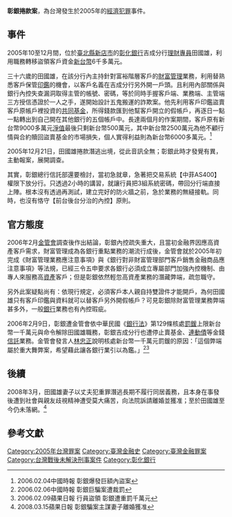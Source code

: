'''彰銀捲款案'''，為台灣發生於2005年的[[經濟犯罪|經濟犯罪]]事件。

==事件==
2005年10至12月間，位於[[新北市|臺北縣]][[新店區|新店市]]的[[彰化銀行|彰化銀行]]吉成分行[[理財專員|理財專員]]田國雄，利用職務轉移盜領客戶資金[[新台幣|新台幣]]6千多萬元。

三十六歲的田國雄，在該分行內主持針對富裕階層客戶的[[財富管理|財富管理]]業務，利用替熟悉客戶保管[[印鑑|印鑑]]的機會，以客戶名義在吉成分行另外開一戶頭。且利用內部關係與銀行內控失查漏洞取得主管的帳號、密碼，等於同時手握客戶端、業務端、主管端三方授信憑證於一人之手，遂開始設計五鬼搬運的詐欺案。他先利用客戶印鑑盜賣客戶原帳戶裡投資的[[共同基金|共同基金]]，所得錢款匯到他幫客戶開立的假帳戶，再逐日一點一點轉出到自己開在其他銀行的五個帳戶中。長達兩個月的作案期間，客戶原有新台幣9000多萬元[[淨值|淨值]]最後只剩新台幣500萬元，其中新台幣2500萬元為他不顧行情與合約贖回盜賣基金的市場損失，個人實得利益則為新台幣6000多萬元。<ref>2006.02.04中國時報 彰銀爆發巨額內盜案</ref>

2005年12月21日，田國雄捲款潛逃出境，從此音訊全無；彰銀此時才發覺有異，主動報案，展開調查。

其實，彰銀總行信託部還要檢討，當初急就章，急著把交易系統【中菲AS400】權限下放分行。只透過2小時的講習，就讓行員把3組系統密碼，帶回分行端直接上陣。根本沒有透過再測試，建立完好的防火牆之前，急於業務的無縫接軌。同時，也沒有恪守【前台後台分治的內控】原則。

==官方態度==
2006年2月[[金管會|金管會]]調查後作出結論，彰銀內控疏失重大，且當初金融界因應高資產客戶需求，財富管理成為各銀行重點業務的潮流行成後，金管會就於2005年初完成《財富管理業務應注意事項》與《銀行對非財富管理部門客戶銷售金融商品應注意事項》等法規，已經三令五申要求各銀行必須成立專屬部門加強內控機制、由專人來服務高[[資產|資產]]客戶；但是彰銀依然輕忽高資產業務的潛藏弊端，疏忽職守。

另外此案疑點尚有：依現行規定，必須客戶本人親自持雙證件才能開戶，為何田國雄只有客戶印鑑與資料就可以替客戶另外開假帳戶？可見彰銀除財富管理業務弊端甚多外，一般[[銀行|銀行]]業務也有內控瑕疵。

2006年2月9日，彰銀遭金管會依中華民國《[[銀行法|銀行法]]》第129條核處[[罰鍰|罰鍰]]上限新台幣一千萬元與命令解除田國雄職務，彰銀吉成分行也遭停止賣基金、[[連動債|連動債]]等金錢[[信託|信託]]業務。金管會發言人[[林忠正|林忠正]]說明核處新台幣一千萬元罰鍰的原因：「這個弊端屬於重大舞弊案，希望藉此讓各銀行業引以為鑑。」<ref>2006.02.06中國時報 彰銀巨騙案遭裁罰</ref><ref>2006.02.09蘋果日報 行員盜領 彰銀遭重罰千萬元</ref>

==後續==
2008年3月，田國雄妻子以丈夫犯重罪潛逃長期不履行同居義務，且本身在事發後遭到社會與親友歧視精神遭受莫大痛苦，向法院訴請離婚並獲准；至於田國雄至今仍未落網。<ref>2008.03.15蘋果日報 彰銀騙案主謀妻子離婚獲准</ref>

==參考文獻==
<div class="references-small">
<references></references>
</div>

[[Category:2005年台灣罪案|Category:2005年台灣罪案]]

[[Category:臺灣金融史|Category:臺灣金融史]]
[[Category:臺灣金融罪案|Category:臺灣金融罪案]]
[[Category:台灣戰後未解決刑事案件|Category:台灣戰後未解決刑事案件]]
[[Category:彰化銀行|Category:彰化銀行]]